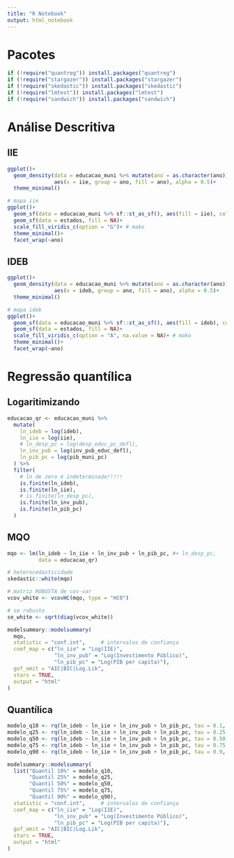 ```yaml
---
title: "R Notebook"
output: html_notebook
---
```


# Pacotes 

```r
if (!require("quantreg")) install.packages("quantreg")
if (!require("stargazer")) install.packages("stargazer")
if (!require("skedastic")) install.packages("skedastic")
if (!require("lmtest")) install.packages("lmtest")
if (!require("sandwich")) install.packages("sandwich")
```

# Análise Descritiva

## IIE

```r
ggplot()+
  geom_density(data = educacao_muni %>% mutate(ano = as.character(ano)),
               aes(x = iie, group = ano, fill = ano), alpha = 0.5)+
  theme_minimal()
```

```r
# mapa iie
ggplot()+
  geom_sf(data = educacao_muni %>% sf::st_as_sf(), aes(fill = iie), colour = NA)+
  geom_sf(data = estados, fill = NA)+
  scale_fill_viridis_c(option = "G")+ # mako 
  theme_minimal()+
  facet_wrap(~ano)
```

## IDEB

```r
ggplot()+
  geom_density(data = educacao_muni %>% mutate(ano = as.character(ano)),
               aes(x = ideb, group = ano, fill = ano), alpha = 0.5)+
  theme_minimal()
```

```r
# mapa ideb
ggplot()+
  geom_sf(data = educacao_muni %>% sf::st_as_sf(), aes(fill = ideb), colour = NA)+
  geom_sf(data = estados, fill = NA)+
  scale_fill_viridis_c(option = "A", na.value = NA)+ # mako 
  theme_minimal()+ 
  facet_wrap(~ano)
```

# Regressão quantílica

## Logaritimizando  
```r
educacao_qr <- educacao_muni %>%
  mutate(
    ln_ideb = log(ideb),
    ln_iie = log(iie),
    # ln_desp_pc = log(desp_educ_pc_defl),
    ln_inv_pub = log(inv_pub_educ_defl),
    ln_pib_pc = log(pib_muni_pc)
  ) %>%
  filter(
    # ln de zero é indeterminado!!!!!
    is.finite(ln_ideb),
    is.finite(ln_iie),
    # is.finite(ln_desp_pc),
    is.finite(ln_inv_pub),
    is.finite(ln_pib_pc)
  )
```

## MQO 

```r
mqo <- lm(ln_ideb ~ ln_iie + ln_inv_pub + ln_pib_pc, #+ ln_desp_pc,
          data = educacao_qr)
```

```r
# heterocedasticidade
skedastic::white(mqo)

# matriz ROBUSTA de cov-var
vcov_white <- vcovHC(mqo, type = "HC0")

# se robusto
se_white <- sqrt(diag(vcov_white))
```

```r
modelsummary::modelsummary(
  mqo, 
  statistic = "conf.int",     # intervalos de confiança
  coef_map = c("ln_iie" = "Log(IIE)",
               "ln_inv_pub" = "Log(Investimento Público)",
               "ln_pib_pc" = "Log(PIB per capita)"),
  gof_omit = "AIC|BIC|Log.Lik", 
  stars = TRUE,                
  output = "html"          
)
```


## Quantílica

```r
modelo_q10 <- rq(ln_ideb ~ ln_iie + ln_inv_pub + ln_pib_pc, tau = 0.1, data = educacao_qr)
modelo_q25 <- rq(ln_ideb ~ ln_iie + ln_inv_pub + ln_pib_pc, tau = 0.25, data = educacao_qr)
modelo_q50 <- rq(ln_ideb ~ ln_iie + ln_inv_pub + ln_pib_pc, tau = 0.50, data = educacao_qr)
modelo_q75 <- rq(ln_ideb ~ ln_iie + ln_inv_pub + ln_pib_pc, tau = 0.75, data = educacao_qr)
modelo_q90 <- rq(ln_ideb ~ ln_iie + ln_inv_pub + ln_pib_pc, tau = 0.9, data = educacao_qr)
```

```r
modelsummary::modelsummary(
  list("Quantil 10%" = modelo_q10, 
       "Quantil 25%" = modelo_q25,
       "Quantil 50%" = modelo_q50,
       "Quantil 75%" = modelo_q75, 
       "Quantil 90%" = modelo_q90),
  statistic = "conf.int",     # intervalos de confiança
  coef_map = c("ln_iie" = "Log(IIE)",
               "ln_inv_pub" = "Log(Investimento Público)",
               "ln_pib_pc" = "Log(PIB per capita)"),
  gof_omit = "AIC|BIC|Log.Lik", 
  stars = TRUE,                
  output = "html"          
)
```

